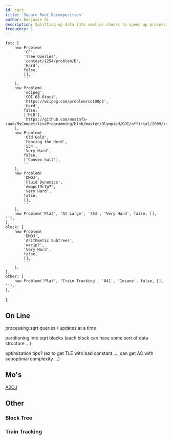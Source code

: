 ```yaml
---
id: sqrt
title: 'Square Root Decomposition'
author: Benjamin Qi
description: Splitting up data into smaller chunks to speed up processing.
frequency: 1
---
```



	fst: [
		new Problem(
			'CF',
			'Tree Queries',
			'contest/1254/problem/D',
			'Hard',
			false,
			[],
			''
		),
		new Problem(
			'wcipeg',
			'COI 08-Otoci',
			'https://wcipeg.com/problem/coi08p2',
			'Hard',
			false,
			['HLD'],
			'https://github.com/mostafa-saad/MyCompetitiveProgramming/blob/master/Olympiad/COI/official/2009/solutions.pdf'
		),
		new Problem(
			'Old Gold',
			'Fencing the Herd',
			'534',
			'Very Hard',
			false,
			['Convex hull'],
			''
		),
		new Problem(
			'DMOJ',
			'Fluid Dynamics',
			'dmopc19c7p7',
			'Very Hard',
			false,
			[],
			''
		),
		new Problem('Plat', 'At Large', '793', 'Very Hard', false, [], ''),
	],
	block: [
		new Problem(
			'DMOJ',
			'Arithmetic Subtrees',
			'wac1p7',
			'Very Hard',
			false,
			[],
			''
		),
	],
	other: [
		new Problem('Plat', 'Train Tracking', '841', 'Insane', false, [], ''),
	],
};

<IncompleteSection />

## On Line

processing sqrt queries / updates at a time

partitioning into sqrt blocks (each block can have some sort of data structure ...)

optimization tips? (ez to get TLE with bad constant ..., can get AC with suboptimal complexity ...)

<Problems problems={problems.fst} />

## Mo's

<Resources>
	<Resource source="CF" title="Mo's Algorithm" url="blog/entry/7383"></Resource>
	<Resource source="CF" title="Mo's on Trees" url="blog/entry/43230"></Resource>
</Resources>

[A2OJ](https://a2oj.com/category?ID=318)

## Other

### Block Tree

<Problems problems={problems.block} />

<Resources>
	<Resource source="CF" title="Block Tree" url="blog/entry/46843"></Resource>
</Resources>

### Train Tracking

<Problems problems={problems.other} />
